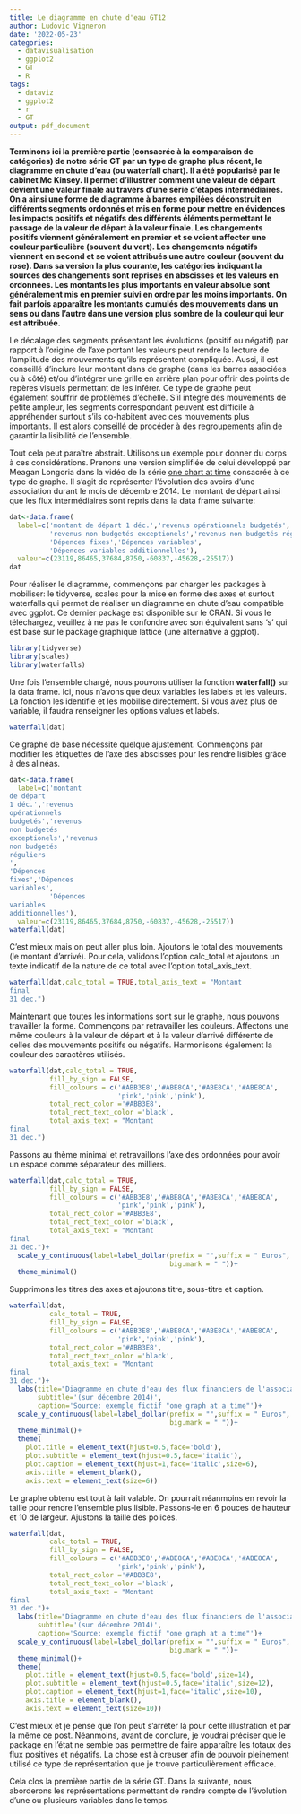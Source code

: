 ```yaml
---
title: Le diagramme en chute d'eau GT12
author: Ludovic Vigneron
date: '2022-05-23'
categories:
  - datavisualisation
  - ggplot2
  - GT
  - R
tags:
  - dataviz
  - ggplot2
  - r
  - GT
output: pdf_document
---
```


**Terminons ici la première partie (consacrée à la comparaison de catégories) de notre série GT par un type de graphe plus récent, le diagramme en chute d'eau (ou waterfall chart). Il a été popularisé par le cabinet Mc Kinsey. Il permet d'illustrer comment une valeur de départ devient une valeur finale au travers d'une série d'étapes intermédiaires. On a ainsi une forme de diagramme à barres empilées déconstruit en différents segments ordonnés et mis en forme pour mettre en évidences les impacts positifs et négatifs des différents éléments permettant le passage de la valeur de départ à la valeur finale. Les changements positifs viennent généralement en premier et se voient affecter une couleur particulière (souvent du vert). Les changements négatifs viennent en second et se voient attribués une autre couleur (souvent du rose). Dans sa version la plus courante, les catégories indiquant la sources des changements sont reprises en abscisses et les valeurs en ordonnées. Les montants les plus importants en valeur absolue sont généralement mis en premier suivi en ordre par les moins importants. On fait parfois apparaître les montants cumulés des mouvements dans un sens ou dans l'autre dans une version plus sombre de la couleur qui leur est attribuée.**

Le décalage des segments présentant les évolutions (positif ou négatif) par rapport à l'origine de l'axe portant les valeurs peut rendre la lecture de l'amplitude des mouvements qu'ils représentent compliquée. Aussi, il est conseillé d'inclure leur montant dans de graphe (dans les barres associées ou à côté) et/ou d'intégrer une grille en arrière plan pour offrir des points de repères visuels permettant de les inférer. Ce type de graphe peut également souffrir de problèmes d'échelle. S'il intègre des mouvements de petite ampleur, les segments correspondant peuvent est difficile à appréhender surtout s'ils co-habitent avec ces mouvements plus importants. Il est alors conseillé de procéder à des regroupements afin de garantir la lisibilité de l'ensemble.

Tout cela peut paraître abstrait. Utilisons un exemple pour donner du corps à ces considérations. Prenons une version simplifiée de celui développé par Meagan Longoria dans la vidéo de la série [one chart at time](https://www.youtube.com/watch?v=e8K-mx195tM&t=137s) consacrée à ce type de graphe. Il s'agit de représenter l'évolution des avoirs d'une association durant le mois de décembre 2014. Le montant de départ ainsi que les flux intermédiaires sont repris dans la data frame suivante:

```r
dat<-data.frame(
  label=c('montant de départ 1 déc.','revenus opérationnels budgetés',
          'revenus non budgetés exceptionels','revenus non budgetés réguliers',
          'Dépences fixes','Dépences variables',
          'Dépences variables additionnelles'),
  valeur=c(23119,86465,37684,8750,-60837,-45628,-25517))
dat
```

Pour réaliser le diagramme, commençons par charger les packages à mobiliser: le tidyverse, scales pour la mise en forme des axes et surtout waterfalls qui permet de réaliser un diagramme en chute d'eau compatible avec ggplot. Ce dernier package est disponible sur le CRAN. Si vous le téléchargez, veuillez à ne pas le confondre avec son équivalent sans 's' qui est basé sur le package graphique lattice (une alternative à ggplot).

```r
library(tidyverse)
library(scales)
library(waterfalls)
```

Une fois l'ensemble chargé, nous pouvons utiliser la fonction **waterfall()** sur la data frame. Ici, nous n'avons que deux variables les labels et les valeurs. La fonction les identifie et les mobilise directement. Si vous avez plus de variable, il faudra renseigner les options values et labels.

```r
waterfall(dat)
```

Ce graphe de base nécessite quelque ajustement. Commençons par modifier les étiquettes de l'axe des abscisses pour les rendre lisibles grâce à des alinéas.

```r
dat<-data.frame(
  label=c('montant
de départ
1 déc.','revenus
opérationnels
budgetés','revenus
non budgetés
exceptionels','revenus
non budgetés
réguliers
',
'Dépences
fixes','Dépences
variables',
          'Dépences
variables
additionnelles'),
  valeur=c(23119,86465,37684,8750,-60837,-45628,-25517))
waterfall(dat)
```

C'est mieux mais on peut aller plus loin. Ajoutons le total des mouvements (le montant d'arrivé). Pour cela, validons l'option calc_total et ajoutons un texte indicatif de la nature de ce total avec l'option total_axis_text.

```r
waterfall(dat,calc_total = TRUE,total_axis_text = "Montant
final
31 dec.")
```

Maintenant que toutes les informations sont sur le graphe, nous pouvons travailler la forme. Commençons par retravailler les couleurs. Affectons une même couleurs à la valeur de départ et à la valeur d'arrivé différente de celles des mouvements positifs ou négatifs. Harmonisons également la couleur des caractères utilisés.

```r
waterfall(dat,calc_total = TRUE,
          fill_by_sign = FALSE,
          fill_colours = c('#ABB3E8','#ABE8CA','#ABE8CA','#ABE8CA',
                           'pink','pink','pink'),
          total_rect_color ='#ABB3E8',
          total_rect_text_color ='black',
          total_axis_text = "Montant
final
31 dec.")
```

Passons au thème minimal et retravaillons l'axe des ordonnées pour avoir un espace comme séparateur des milliers.

```r
waterfall(dat,calc_total = TRUE,
          fill_by_sign = FALSE,
          fill_colours = c('#ABB3E8','#ABE8CA','#ABE8CA','#ABE8CA',
                           'pink','pink','pink'),
          total_rect_color ='#ABB3E8',
          total_rect_text_color ='black',
          total_axis_text = "Montant
final
31 dec.")+
  scale_y_continuous(label=label_dollar(prefix = "",suffix = " Euros",
                                        big.mark = " "))+
  theme_minimal()
```

Supprimons les titres des axes et ajoutons titre, sous-titre et caption.

```r
waterfall(dat,
          calc_total = TRUE,
          fill_by_sign = FALSE,
          fill_colours = c('#ABB3E8','#ABE8CA','#ABE8CA','#ABE8CA',
                           'pink','pink','pink'),
          total_rect_color ='#ABB3E8',
          total_rect_text_color ='black',
          total_axis_text = "Montant
final
31 dec.")+
  labs(title="Diagramme en chute d'eau des flux financiers de l'association A",
       subtitle='(sur décembre 2014)',
       caption='Source: exemple fictif "one graph at a time"')+
  scale_y_continuous(label=label_dollar(prefix = "",suffix = " Euros",
                                        big.mark = " "))+
  theme_minimal()+
  theme(
    plot.title = element_text(hjust=0.5,face='bold'),
    plot.subtitle = element_text(hjust=0.5,face='italic'),
    plot.caption = element_text(hjust=1,face='italic',size=6),
    axis.title = element_blank(),
    axis.text = element_text(size=6))
```

Le graphe obtenu est tout à fait valable. On pourrait néanmoins en revoir la taille pour rendre l'ensemble plus lisible. Passons-le en 6 pouces de hauteur et 10 de largeur. Ajustons la taille des polices.

```r
waterfall(dat,
          calc_total = TRUE,
          fill_by_sign = FALSE,
          fill_colours = c('#ABB3E8','#ABE8CA','#ABE8CA','#ABE8CA',
                           'pink','pink','pink'),
          total_rect_color ='#ABB3E8',
          total_rect_text_color ='black',
          total_axis_text = "Montant
final
31 dec.")+
  labs(title="Diagramme en chute d'eau des flux financiers de l'association A",
       subtitle='(sur décembre 2014)',
       caption='Source: exemple fictif "one graph at a time"')+
  scale_y_continuous(label=label_dollar(prefix = "",suffix = " Euros",
                                        big.mark = " "))+
  theme_minimal()+
  theme(
    plot.title = element_text(hjust=0.5,face='bold',size=14),
    plot.subtitle = element_text(hjust=0.5,face='italic',size=12),
    plot.caption = element_text(hjust=1,face='italic',size=10),
    axis.title = element_blank(),
    axis.text = element_text(size=10))
```

C'est mieux et je pense que l'on peut s'arrêter là pour cette illustration et par la même ce post. Néanmoins, avant de conclure, je voudrai préciser que le package en l'état ne semble pas permettre de faire apparaître les totaux des flux positives et négatifs. La chose est à creuser afin de pouvoir pleinement utilisé ce type de représentation que je trouve particulièrement efficace.

Cela clos la première partie de la série GT. Dans la suivante, nous aborderons les représentations permettant de rendre compte de l'évolution d'une ou plusieurs variables dans le temps.

